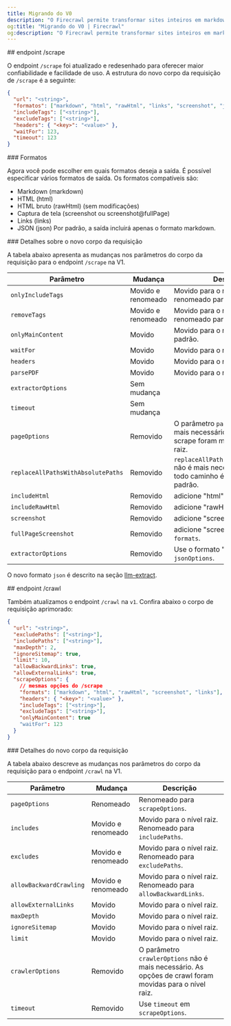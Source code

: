 ```yaml
---
title: Migrando do V0
description: "O Firecrawl permite transformar sites inteiros em markdown pronto para LLMs"
og:title: "Migrando do V0 | Firecrawl"
og:description: "O Firecrawl permite transformar sites inteiros em markdown pronto para LLMs"
---
```


<div id="scrape-endpoint">
  ## endpoint /scrape
</div>

O endpoint `/scrape` foi atualizado e redesenhado para oferecer maior confiabilidade e facilidade de uso. A estrutura do novo corpo da requisição de `/scrape` é a seguinte:

```json
{
  "url": "<string>",
  "formatos": ["markdown", "html", "rawHtml", "links", "screenshot", "json"],
  "includeTags": ["<string>"],
  "excludeTags": ["<string>"],
  "headers": { "<key>": "<value>" },
  "waitFor": 123,
  "timeout": 123
}
```

<div id="formats">
  ### Formatos
</div>

Agora você pode escolher em quais formatos deseja a saída. É possível especificar vários formatos de saída. Os formatos compatíveis são:

* Markdown (markdown)
* HTML (html)
* HTML bruto (rawHtml) (sem modificações)
* Captura de tela (screenshot ou screenshot@fullPage)
* Links (links)
* JSON (json)
  Por padrão, a saída incluirá apenas o formato markdown.

<div id="details-on-the-new-request-body">
  ### Detalhes sobre o novo corpo da requisição
</div>

A tabela abaixo apresenta as mudanças nos parâmetros do corpo da requisição para o endpoint `/scrape` na V1.

| Parâmetro | Mudança | Descrição |
| --------- | ------ | ----------- |
| `onlyIncludeTags` | Movido e renomeado | Movido para o nível raiz e renomeado para `includeTags`. |
| `removeTags` | Movido e renomeado | Movido para o nível raiz e renomeado para `excludeTags`. |
| `onlyMainContent`| Movido | Movido para o nível raiz. `true` por padrão. |
| `waitFor`| Movido | Movido para o nível raiz. |
| `headers`| Movido | Movido para o nível raiz. |
| `parsePDF`| Movido | Movido para o nível raiz. |
| `extractorOptions`| Sem mudança ||
| `timeout`| Sem mudança ||
| `pageOptions` | Removido | O parâmetro `pageOptions` não é mais necessário. As opções de scrape foram movidas para o nível raiz. |
| `replaceAllPathsWithAbsolutePaths` | Removido | `replaceAllPathsWithAbsolutePaths` não é mais necessário. Agora, todo caminho é absoluto por padrão. |
| `includeHtml`| Removido | adicione &quot;html&quot; a `formats`. |
| `includeRawHtml`| Removido | adicione &quot;rawHtml&quot; a `formats`. |
| `screenshot`| Removido | adicione &quot;screenshot&quot; a `formats`. |
| `fullPageScreenshot`| Removido | adicione &quot;screenshot@fullPage&quot; a `formats`. |
| `extractorOptions` | Removido | Use o formato &quot;json&quot; com o objeto `jsonOptions`. |

O novo formato `json` é descrito na seção [llm-extract](/pt-BR/features/extract).

<div id="crawl-endpoint">
  ## endpoint /crawl
</div>

Também atualizamos o endpoint `/crawl` na `v1`. Confira abaixo o corpo de requisição aprimorado:

```json
{
  "url": "<string>",
  "excludePaths": ["<string>"],
  "includePaths": ["<string>"],
  "maxDepth": 2,
  "ignoreSitemap": true,
  "limit": 10,
  "allowBackwardLinks": true,
  "allowExternalLinks": true,
  "scrapeOptions": {
    // mesmas opções do /scrape
    "formats": ["markdown", "html", "rawHtml", "screenshot", "links"],
    "headers": { "<key>": "<value>" },
    "includeTags": ["<string>"],
    "excludeTags": ["<string>"],
    "onlyMainContent": true
    "waitFor": 123
  }
}
```

<div id="details-on-the-new-request-body">
  ### Detalhes do novo corpo da requisição
</div>

A tabela abaixo descreve as mudanças nos parâmetros do corpo da requisição para o endpoint `/crawl` na V1.

| Parâmetro | Mudança | Descrição |
| --------- | ------ | ----------- |
| `pageOptions` | Renomeado | Renomeado para `scrapeOptions`. |
| `includes` | Movido e renomeado | Movido para o nível raiz. Renomeado para `includePaths`. |
| `excludes` | Movido e renomeado | Movido para o nível raiz. Renomeado para `excludePaths`. |
| `allowBackwardCrawling` | Movido e renomeado | Movido para o nível raiz. Renomeado para `allowBackwardLinks`. |
| `allowExternalLinks` | Movido | Movido para o nível raiz. |
| `maxDepth` | Movido | Movido para o nível raiz. |
| `ignoreSitemap` | Movido | Movido para o nível raiz. |
| `limit` | Movido | Movido para o nível raiz. |
| `crawlerOptions` | Removido | O parâmetro `crawlerOptions` não é mais necessário. As opções de crawl foram movidas para o nível raiz. |
| `timeout` | Removido | Use `timeout` em `scrapeOptions`. |
